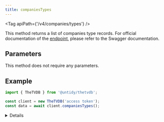 ```yaml
---
title: companiesTypes
---
```



<Tag apiPath={'/v4/companies/types'} />

This method returns a list of companies type records. For official documentation of the
[endpoint](https://thetvdb.github.io/v4-api/#/Companies/getCompanyTypes), please refer to the Swagger
documentation.

## Parameters

This method does not require any parameters.

## Example

```js {4}
import { TheTVDB } from '@untidy/thetvdb';

const client = new TheTVDB('access token');
const data = await client.companiesTypes();
```

<Details>

```js
{
  status: 'success',
  data: [
    {
      companyTypeId: 1,
      companyTypeName: 'Network',
    },
    {
      companyTypeId: 2,
      companyTypeName: 'Studio',
    },
    // ...
  ],
};
```

</Details>
